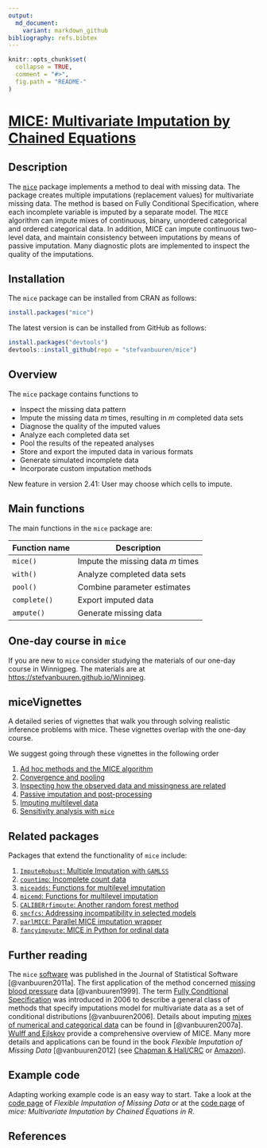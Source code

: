 ```yaml
---
output:
  md_document:
    variant: markdown_github
bibliography: refs.bibtex
---
```


<!-- README.md is generated from README.Rmd. Please edit that file -->

```r
knitr::opts_chunk$set(
  collapse = TRUE,
  comment = "#>",
  fig.path = "README-"
)
```

# [MICE: Multivariate Imputation by Chained Equations](http://stefvanbuuren.github.io/mice/)

## Description

The [`mice`](https://cran.r-project.org/package=mice) package implements 
a method to deal with missing data. The package 
creates multiple imputations (replacement values) for multivariate missing data.
The method is based on Fully Conditional Specification, where 
each incomplete variable is imputed by a separate model. The `MICE` algorithm
can impute mixes of continuous, binary, unordered categorical and ordered
categorical data. In addition, MICE can impute continuous two-level data, and 
maintain consistency between imputations by means of passive imputation. Many 
diagnostic plots are implemented to inspect the quality of the imputations.

## Installation

The `mice` package can be installed from CRAN as follows:

```r
install.packages("mice")
```

The latest version is can be installed from GitHub as follows: 

```r
install.packages("devtools")
devtools::install_github(repo = "stefvanbuuren/mice")
```

## Overview

The `mice` package contains functions to

- Inspect the missing data pattern
- Impute the missing data $m$ times, resulting in $m$ completed data sets
- Diagnose the quality of the imputed values
- Analyze each completed data set
- Pool the results of the repeated analyses
- Store and export the imputed data in various formats
- Generate simulated incomplete data
- Incorporate custom imputation methods

New feature in version 2.41: User may choose which cells to impute.

## Main functions

The main functions in the `mice` package are:

Function name        | Description
---------------------|---------------------------------
`mice()`             | Impute the missing data $m$ times 
`with()`             | Analyze completed data sets
`pool()`             | Combine parameter estimates
`complete()`         | Export imputed data
`ampute()`           | Generate missing data

## One-day course in `mice`

If you are new to `mice` consider studying the materials of our one-day course in Winnigpeg. The materials are at [https://stefvanbuuren.github.io/Winnipeg](https://stefvanbuuren.github.io/Winnipeg/).

## miceVignettes

A detailed series of vignettes that walk you through solving realistic inference problems with mice. These vignettes overlap with the one-day course.

We suggest going through these vignettes in the following order

1. [Ad hoc methods and the MICE algorithm](https://gerkovink.github.io/miceVignettes/Ad_hoc_and_mice/Ad_hoc_methods.html)
2. [Convergence and pooling](https://gerkovink.github.io/miceVignettes/Convergence_pooling/Convergence_and_pooling.html)
3. [Inspecting how the observed data and missingness are related](https://gerkovink.github.io/miceVignettes/Missingness_inspection/Missingness_inspection.html)
4. [Passive imputation and post-processing](https://gerkovink.github.io/miceVignettes/Passive_Post_processing/Passive_imputation_post_processing.html)
5. [Imputing multilevel data](https://gerkovink.github.io/miceVignettes/Multi_level/Multi_level_data.html)
6. [Sensitivity analysis with `mice`](https://gerkovink.github.io/miceVignettes/Sensitivity_analysis/Sensitivity_analysis.html)

## Related packages

Packages that extend the functionality of `mice` include:

1. [`ImputeRobust`: Multiple Imputation with `GAMLSS`](https://github.com/dsalfran/ImputeRobust)
2. [`countimp`: Incomplete count data](https://github.com/kkleinke/countimp)
3. [`miceadds`: Functions for multilevel imputation](https://cran.r-project.org/package=miceadds)
4. [`micemd`: Functions for multilevel imputation](https://cran.r-project.org/package=micemd)
5. [`CALIBERrfimpute`: Another random forest method](https://cran.r-project.org/package=CALIBERrfimpute)
6. [`smcfcs`: Addressing incompatibility in selected models](https://github.com/jwb133/smcfcs)
7. [`parlMICE`: Parallel MICE imputation wrapper](https://gerkovink.github.io/parlMICE/Vignette_parlMICE.html)
8. [`fancyimpyute`: MICE in Python for ordinal data](https://github.com/hammerlab/fancyimpute)

## Further reading

The `mice` [software](https://www.jstatsoft.org/v45/i03/paper) was published in the Journal of Statistical Software [@vanbuuren2011a]. The first application of the method concerned [missing blood pressure](http://www.stefvanbuuren.nl/publications/Multiple%20imputation%20-%20Stat%20Med%201999.pdf) data [@vanbuuren1999]. The term [Fully Conditional Specification](http://www.stefvanbuuren.nl/publications/FCS%20in%20multivariate%20imputation%20-%20JSCS%202006.pdf) was introduced in 2006 to describe a general class of methods that specify imputations model for multivariate data as a set of conditional distributions [@vanbuuren2006]. Details about imputing [mixes of numerical and categorical data](http://www.stefvanbuuren.nl/publications/MI%20by%20FCS%20-%20SMMR%202007.pdf) can be found in [@vanbuuren2007a]. [Wulff and Ejlskov](http://www.ejbrm.com/issue/download.html?idArticle=450 ) provide a comprehensive overview of MICE. Many more details and applications can be found in the book *Flexible Imputation of Missing Data* [@vanbuuren2012] (see [Chapman \& Hall/CRC](https://www.crcpress.com/Flexible-Imputation-of-Missing-Data/van-Buuren/p/book/9781439868249) or 
[Amazon](https://www.amazon.com/Flexible-Imputation-Missing-Interdisciplinary-Statistics/dp/1439868247/ref=pd_sim_14_2?_encoding=UTF8&pd_rd_i=1439868247&pd_rd_r=DC8AYZZZZKF9GZSVP6PK&pd_rd_w=Z2PJQ&pd_rd_wg=3iuSi&psc=1&refRID=DC8AYZZZZKF9GZSVP6PK)). 


## Example code

Adapting working example code is an easy way to start. Take a look at the [code page](FIMD.md) of *Flexible Imputation of Missing Data* or at the [code page](JSS.md) of *mice: Multivariate Imputation by Chained Equations in R*.

## References

